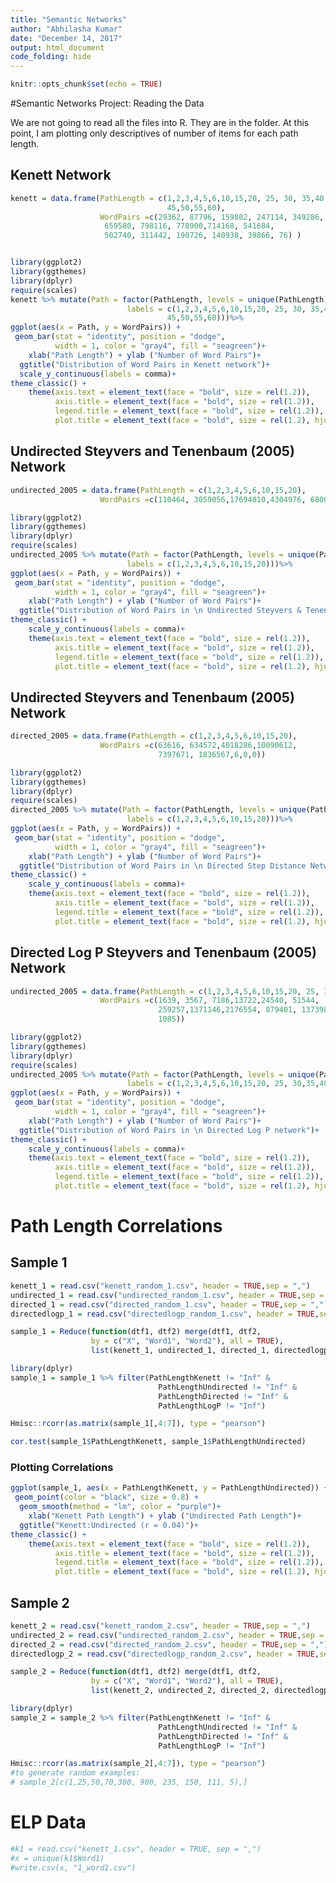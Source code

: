 ```yaml
---
title: "Semantic Networks"
author: "Abhilasha Kumar"
date: "December 14, 2017"
output: html_document
code_folding: hide
---
```


```r
knitr::opts_chunk$set(echo = TRUE)
```

#Semantic Networks Project: Reading the Data

We are not going to read all the files into R. They are in the folder. At this point, I am plotting only descriptives of number of items for each path length. 

## Kenett Network
```r
kenett = data.frame(PathLength = c(1,2,3,4,5,6,10,15,20, 25, 30, 35,40,
                                   45,50,55,60), 
                    WordPairs =c(29362, 87796, 159802, 247114, 349286, 440964, 
                     659580, 798116, 778900,714168, 541684,
                     502740, 311442, 190726, 140938, 39866, 76) )


library(ggplot2)
library(ggthemes)
library(dplyr)
require(scales)
kenett %>% mutate(Path = factor(PathLength, levels = unique(PathLength),
                          labels = c(1,2,3,4,5,6,10,15,20, 25, 30, 35,40,
                                   45,50,55,60)))%>%
ggplot(aes(x = Path, y = WordPairs)) +
 geom_bar(stat = "identity", position = "dodge", 
          width = 1, color = "gray4", fill = "seagreen")+
    xlab("Path Length") + ylab ("Number of Word Pairs")+ 
  ggtitle("Distribution of Word Pairs in Kenett network")+
  scale_y_continuous(labels = comma)+
theme_classic() +
    theme(axis.text = element_text(face = "bold", size = rel(1.2)),
          axis.title = element_text(face = "bold", size = rel(1.2)),
          legend.title = element_text(face = "bold", size = rel(1.2)),
          plot.title = element_text(face = "bold", size = rel(1.2), hjust = .5))
```

## Undirected Steyvers and Tenenbaum (2005) Network

```r
undirected_2005 = data.frame(PathLength = c(1,2,3,4,5,6,10,15,20), 
                    WordPairs =c(110464, 3059056,17694010,4304976, 6800, 0,0,0,0))

library(ggplot2)
library(ggthemes)
library(dplyr)
require(scales)
undirected_2005 %>% mutate(Path = factor(PathLength, levels = unique(PathLength),
                          labels = c(1,2,3,4,5,6,10,15,20)))%>%
ggplot(aes(x = Path, y = WordPairs)) +
 geom_bar(stat = "identity", position = "dodge", 
          width = 1, color = "gray4", fill = "seagreen")+
    xlab("Path Length") + ylab ("Number of Word Pairs")+ 
  ggtitle("Distribution of Word Pairs in \n Undirected Steyvers & Tenenbaum")+
theme_classic() +
    scale_y_continuous(labels = comma)+
    theme(axis.text = element_text(face = "bold", size = rel(1.2)),
          axis.title = element_text(face = "bold", size = rel(1.2)),
          legend.title = element_text(face = "bold", size = rel(1.2)),
          plot.title = element_text(face = "bold", size = rel(1.2), hjust = .5))
```

## Undirected Steyvers and Tenenbaum (2005) Network

```r
directed_2005 = data.frame(PathLength = c(1,2,3,4,5,6,10,15,20), 
                    WordPairs =c(63616, 634572,4018286,10090612, 
                                 7397671, 1836567,6,0,0))

library(ggplot2)
library(ggthemes)
library(dplyr)
require(scales)
directed_2005 %>% mutate(Path = factor(PathLength, levels = unique(PathLength),
                          labels = c(1,2,3,4,5,6,10,15,20)))%>%
ggplot(aes(x = Path, y = WordPairs)) +
 geom_bar(stat = "identity", position = "dodge", 
          width = 1, color = "gray4", fill = "seagreen")+
    xlab("Path Length") + ylab ("Number of Word Pairs")+ 
  ggtitle("Distribution of Word Pairs in \n Directed Step Distance Network")+
theme_classic() +
    scale_y_continuous(labels = comma)+
    theme(axis.text = element_text(face = "bold", size = rel(1.2)),
          axis.title = element_text(face = "bold", size = rel(1.2)),
          legend.title = element_text(face = "bold", size = rel(1.2)),
          plot.title = element_text(face = "bold", size = rel(1.2), hjust = .5))
```

## Directed Log P Steyvers and Tenenbaum (2005) Network

```r
undirected_2005 = data.frame(PathLength = c(1,2,3,4,5,6,10,15,20, 25, 30, 35, 40), 
                    WordPairs =c(1639, 3567, 7186,13722,24540, 51544,
                                 259257,1371146,2176554, 879401, 137398, 18878,
                                 1085))

library(ggplot2)
library(ggthemes)
library(dplyr)
require(scales)
undirected_2005 %>% mutate(Path = factor(PathLength, levels = unique(PathLength),
                          labels = c(1,2,3,4,5,6,10,15,20, 25, 30,35,40)))%>%
ggplot(aes(x = Path, y = WordPairs)) +
 geom_bar(stat = "identity", position = "dodge", 
          width = 1, color = "gray4", fill = "seagreen")+
    xlab("Path Length") + ylab ("Number of Word Pairs")+ 
  ggtitle("Distribution of Word Pairs in \n Directed Log P network")+
theme_classic() +
    scale_y_continuous(labels = comma)+
    theme(axis.text = element_text(face = "bold", size = rel(1.2)),
          axis.title = element_text(face = "bold", size = rel(1.2)),
          legend.title = element_text(face = "bold", size = rel(1.2)),
          plot.title = element_text(face = "bold", size = rel(1.2), hjust = .5))
```

# Path Length Correlations

## Sample 1

```r
kenett_1 = read.csv("kenett_random_1.csv", header = TRUE,sep = ",")
undirected_1 = read.csv("undirected_random_1.csv", header = TRUE,sep = ",")
directed_1 = read.csv("directed_random_1.csv", header = TRUE,sep = ",")
directedlogp_1 = read.csv("directedlogp_random_1.csv", header = TRUE,sep = ",")

sample_1 = Reduce(function(dtf1, dtf2) merge(dtf1, dtf2, 
                  by = c("X", "Word1", "Word2"), all = TRUE), 
                  list(kenett_1, undirected_1, directed_1, directedlogp_1))

library(dplyr)
sample_1 = sample_1 %>% filter(PathLengthKenett != "Inf" &
                                 PathLengthUndirected != "Inf" &
                                 PathLengthDirected != "Inf" &
                                 PathLengthLogP != "Inf")

Hmisc::rcorr(as.matrix(sample_1[,4:7]), type = "pearson")

cor.test(sample_1$PathLengthKenett, sample_1$PathLengthUndirected)
```

### Plotting Correlations

```r
ggplot(sample_1, aes(x = PathLengthKenett, y = PathLengthUndirected)) +
 geom_point(color = "black", size = 0.8) + 
  geom_smooth(method = "lm", color = "purple")+
    xlab("Kenett Path Length") + ylab ("Undirected Path Length")+ 
  ggtitle("Kenett:Undirected (r = 0.04)")+
theme_classic() +
    theme(axis.text = element_text(face = "bold", size = rel(1.2)),
          axis.title = element_text(face = "bold", size = rel(1.2)),
          legend.title = element_text(face = "bold", size = rel(1.2)),
          plot.title = element_text(face = "bold", size = rel(1.2), hjust = .5))
```


## Sample 2

```r
kenett_2 = read.csv("kenett_random_2.csv", header = TRUE,sep = ",")
undirected_2 = read.csv("undirected_random_2.csv", header = TRUE,sep = ",")
directed_2 = read.csv("directed_random_2.csv", header = TRUE,sep = ",")
directedlogp_2 = read.csv("directedlogp_random_2.csv", header = TRUE,sep = ",")

sample_2 = Reduce(function(dtf1, dtf2) merge(dtf1, dtf2, 
                  by = c("X", "Word1", "Word2"), all = TRUE), 
                  list(kenett_2, undirected_2, directed_2, directedlogp_2))

library(dplyr)
sample_2 = sample_2 %>% filter(PathLengthKenett != "Inf" &
                                 PathLengthUndirected != "Inf" &
                                 PathLengthDirected != "Inf" &
                                 PathLengthLogP != "Inf")

Hmisc::rcorr(as.matrix(sample_2[,4:7]), type = "pearson")
#to generate random examples:
# sample_2[c(1,25,50,70,300, 900, 235, 150, 111, 5),]
```

# ELP Data

```r
#k1 = read.csv("kenett_1.csv", header = TRUE, sep = ",")
#x = unique(k1$Word1)
#write.csv(x, "1_word1.csv")
```



